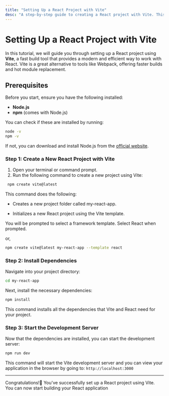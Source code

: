 ```yaml
---
title: "Setting Up a React Project with Vite"
desc: "A step-by-step guide to creating a React project with Vite. This guide is perfect for beginners."
---
```


# Setting Up a React Project with Vite

In this tutorial, we will guide you through setting up a React project using **Vite**, a fast build tool that provides a modern and efficient way to work with React. Vite is a great alternative to tools like Webpack, offering faster builds and hot module replacement.

## Prerequisites

Before you start, ensure you have the following installed:

- **Node.js**
- **npm** (comes with Node.js)

You can check if these are installed by running:

```bash
node -v
npm -v
```
If not, you can download and install Node.js from the [official website](https://nodejs.org/en).

### Step 1: Create a New React Project with Vite
1. Open your terminal or command prompt.
2. Run the following command to create a new project using Vite:

```bash
 npm create vite@latest
```
This command does the following:

- Creates a new project folder called my-react-app.

- Initializes a new React project using the Vite template.

You will be prompted to select a framework template. Select React when prompted.

or,
```bash
npm create vite@latest my-react-app --template react
```

### Step 2: Install Dependencies

Navigate into your project directory:
```bash
cd my-react-app
```
Next, install the necessary dependencies:
```bash
npm install
```
This command installs all the dependencies that Vite and React need for your project.

### Step 3: Start the Development Server
Now that the dependencies are installed, you can start the development server:
```bash
npm run dev
```
This command will start the Vite development server and you can view your application in the browser by going to: `http://localhost:3000`

---

Congratulations!🎉 You've successfully set up a React project using Vite. You can now start building your React application